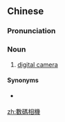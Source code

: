 {{also|数码相机}}
==Chinese==
{{zh-forms|s=数码相机|type=22}}
{{wikipedia|lang=zh}}

===Pronunciation===
{{zh-pron
|m=shùmǎ xiàngjī,er=2
|c=sou3 maa5 soeng3-2 gei1
|cat=n
}}

===Noun===
{{zh-noun}}

# {{lb|zh|Mainland China|Hong Kong}} [[digital camera]]

====Synonyms====
* {{qualifier|Taiwan}} {{zh-l|數位相機}}

{{zh-cat|Photography|Electronics}}

[[zh:數碼相機]]